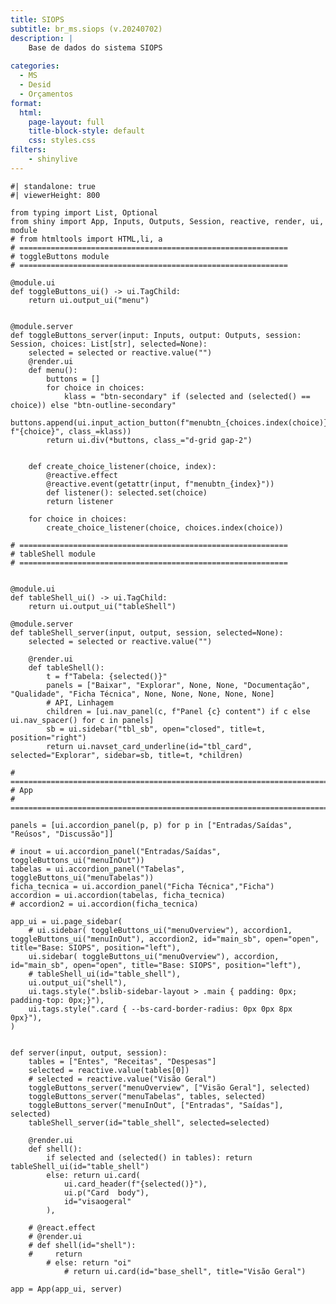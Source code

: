 ```yaml
---
title: SIOPS
subtitle: br_ms.siops (v.20240702)
description: |
    Base de dados do sistema SIOPS
  
categories:
  - MS
  - Desid
  - Orçamentos
format: 
  html: 
    page-layout: full
    title-block-style: default
    css: styles.css
filters:
    - shinylive
---
```

::: {.column-screen-inset}
```shinylive-python
#| standalone: true
#| viewerHeight: 800

from typing import List, Optional
from shiny import App, Inputs, Outputs, Session, reactive, render, ui, module
# from htmltools import HTML,li, a
# ============================================================
# toggleButtons module
# ============================================================

@module.ui
def toggleButtons_ui() -> ui.TagChild:
    return ui.output_ui("menu")
    

@module.server
def toggleButtons_server(input: Inputs, output: Outputs, session: Session, choices: List[str], selected=None):
    selected = selected or reactive.value("")
    @render.ui
    def menu():
        buttons = []
        for choice in choices:
            klass = "btn-secondary" if (selected and (selected() == choice)) else "btn-outline-secondary"
            buttons.append(ui.input_action_button(f"menubtn_{choices.index(choice)}", f"{choice}", class_=klass))
        return ui.div(*buttons, class_="d-grid gap-2")

    
    def create_choice_listener(choice, index):
        @reactive.effect
        @reactive.event(getattr(input, f"menubtn_{index}"))
        def listener(): selected.set(choice)
        return listener
    
    for choice in choices:
        create_choice_listener(choice, choices.index(choice))

# ============================================================
# tableShell module
# ============================================================


@module.ui
def tableShell_ui() -> ui.TagChild:
    return ui.output_ui("tableShell")

@module.server
def tableShell_server(input, output, session, selected=None):
    selected = selected or reactive.value("")

    @render.ui
    def tableShell():
        t = f"Tabela: {selected()}"
        panels = ["Baixar", "Explorar", None, None, "Documentação", "Qualidade", "Ficha Técnica", None, None, None, None, None]
        # API, Linhagem
        children = [ui.nav_panel(c, f"Panel {c} content") if c else ui.nav_spacer() for c in panels]
        sb = ui.sidebar("tbl_sb", open="closed", title=t, position="right")
        return ui.navset_card_underline(id="tbl_card", selected="Explorar", sidebar=sb, title=t, *children)

# =============================================================================
# App 
# =============================================================================

panels = [ui.accordion_panel(p, p) for p in ["Entradas/Saídas", "Reúsos", "Discussão"]]

# inout = ui.accordion_panel("Entradas/Saídas", toggleButtons_ui("menuInOut"))
tabelas = ui.accordion_panel("Tabelas", toggleButtons_ui("menuTabelas"))
ficha_tecnica = ui.accordion_panel("Ficha Técnica","Ficha")
accordion = ui.accordion(tabelas, ficha_tecnica)
# accordion2 = ui.accordion(ficha_tecnica)

app_ui = ui.page_sidebar(
    # ui.sidebar( toggleButtons_ui("menuOverview"), accordion1, toggleButtons_ui("menuInOut"), accordion2, id="main_sb", open="open", title="Base: SIOPS", position="left"),
    ui.sidebar( toggleButtons_ui("menuOverview"), accordion,  id="main_sb", open="open", title="Base: SIOPS", position="left"),
    # tableShell_ui(id="table_shell"),
    ui.output_ui("shell"),
    ui.tags.style(".bslib-sidebar-layout > .main { padding: 0px; padding-top: 0px;}"),
    ui.tags.style(".card { --bs-card-border-radius: 0px 0px 8px 0px}"),
)


def server(input, output, session):
    tables = ["Entes", "Receitas", "Despesas"]
    selected = reactive.value(tables[0])    
    # selected = reactive.value("Visão Geral")    
    toggleButtons_server("menuOverview", ["Visão Geral"], selected)
    toggleButtons_server("menuTabelas", tables, selected)
    toggleButtons_server("menuInOut", ["Entradas", "Saídas"], selected)
    tableShell_server(id="table_shell", selected=selected)
    
    @render.ui
    def shell():
        if selected and (selected() in tables): return tableShell_ui(id="table_shell")
        else: return ui.card(  
            ui.card_header(f"{selected()}"),
            ui.p("Card  body"),
            id="visaogeral"
        ), 
        
    # @react.effect
    # @render.ui
    # def shell(id="shell"):
    #     return 
        # else: return "oi"
            # return ui.card(id="base_shell", title="Visão Geral")
    
app = App(app_ui, server)

```

:::
